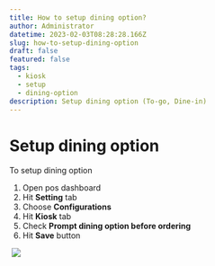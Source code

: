 ```yaml
---
title: How to setup dining option?
author: Administrator
datetime: 2023-02-03T08:28:28.166Z
slug: how-to-setup-dining-option
draft: false
featured: false
tags:
  - kiosk
  - setup
  - dining-option
description: Setup dining option (To-go, Dine-in)
---
```



# Setup dining option

To setup dining option

1. Open pos dashboard
2. Hit **Setting** tab
3. Choose **Configurations**
4. Hit **Kiosk** tab
5. Check **Prompt dining option before ordering**
6. Hit **Save** button


<img src="/assets/setup-kiosk/05b6b8d5ac21c52ffba148310947c0e9.png" alt="" />

<img src="/assets/setup-kiosk/f43122a46a28e1a77f80a39f87ea0a70.png" />

